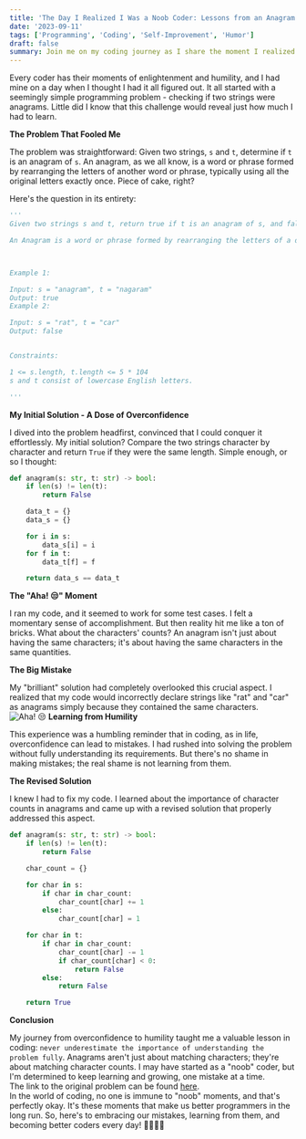 ```yaml
---
title: 'The Day I Realized I Was a Noob Coder: Lessons from an Anagram Mistake'
date: '2023-09-11'
tags: ['Programming', 'Coding', 'Self-Improvement', 'Humor']
draft: false
summary: Join me on my coding journey as I share the moment I realized I was a 'noob' coder, learning the valuable lesson that coding is as much about humility and understanding the problem fully as it is about writing code. Discover the importance of character counts in anagrams and the path from overconfidence to growth in the world of programming.
---
```


Every coder has their moments of enlightenment and humility, and I had mine on a day when I thought I had it all figured out. It all started with a seemingly simple programming problem - checking if two strings were anagrams. Little did I know that this challenge would reveal just how much I had to learn.

**The Problem That Fooled Me**

The problem was straightforward: Given two strings, `s` and `t`, determine if `t` is an anagram of `s`. An anagram, as we all know, is a word or phrase formed by rearranging the letters of another word or phrase, typically using all the original letters exactly once. Piece of cake, right?

Here's the question in its entirety:

```python
'''
Given two strings s and t, return true if t is an anagram of s, and false otherwise.

An Anagram is a word or phrase formed by rearranging the letters of a different word or phrase, typically using all the original letters exactly once.



Example 1:

Input: s = "anagram", t = "nagaram"
Output: true
Example 2:

Input: s = "rat", t = "car"
Output: false


Constraints:

1 <= s.length, t.length <= 5 * 104
s and t consist of lowercase English letters.

'''

```

**My Initial Solution - A Dose of Overconfidence**

I dived into the problem headfirst, convinced that I could conquer it effortlessly. My initial solution? Compare the two strings character by character and return `True` if they were the same length. Simple enough, or so I thought:

```python
def anagram(s: str, t: str) -> bool:
    if len(s) != len(t):
        return False

    data_t = {}
    data_s = {}

    for i in s:
        data_s[i] = i
    for f in t:
        data_t[f] = f

    return data_s == data_t
```

**The "Aha! 😒" Moment**

I ran my code, and it seemed to work for some test cases. I felt a momentary sense of accomplishment. But then reality hit me like a ton of bricks. What about the characters' counts? An anagram isn't just about having the same characters; it's about having the same characters in the same quantities.

**The Big Mistake**

My "brilliant" solution had completely overlooked this crucial aspect. I realized that my code would incorrectly declare strings like "rat" and "car" as anagrams simply because they contained the same characters.
![Aha! 😒](/static/images/python/noob.png)
**Learning from Humility**

This experience was a humbling reminder that in coding, as in life, overconfidence can lead to mistakes. I had rushed into solving the problem without fully understanding its requirements. But there's no shame in making mistakes; the real shame is not learning from them.

**The Revised Solution**

I knew I had to fix my code. I learned about the importance of character counts in anagrams and came up with a revised solution that properly addressed this aspect.

```python
def anagram(s: str, t: str) -> bool:
    if len(s) != len(t):
        return False

    char_count = {}

    for char in s:
        if char in char_count:
            char_count[char] += 1
        else:
            char_count[char] = 1

    for char in t:
        if char in char_count:
            char_count[char] -= 1
            if char_count[char] < 0:
                return False
        else:
            return False

    return True
```

**Conclusion**

My journey from overconfidence to humility taught me a valuable lesson in coding: `never underestimate the importance of understanding the problem fully`. Anagrams aren't just about matching characters; they're about matching character counts. I may have started as a "noob" coder, but I'm determined to keep learning and growing, one mistake at a time.  
The link to the original problem can be found [here](https://leetcode.com/problems/valid-anagram/).  
In the world of coding, no one is immune to "noob" moments, and that's perfectly okay. It's these moments that make us better programmers in the long run. So, here's to embracing our mistakes, learning from them, and becoming better coders every day! 🚀👩‍💻💡

